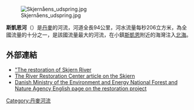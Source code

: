 [[Image:Skjernåens_udspring.jpg|thumb]]

'''斯凱恩河'''（{{lang-da|Skjern Å}}）是[[丹麥|丹麥]]的河流，河道全長94公里，河水流量每秒206立方米，為全國流量的十分之一，是該國流量最大的河流，在小鎮[[斯凱恩|斯凱恩]]附近的海灣注入[[北海_(大西洋)|北海]]。

==外部連結==
{{commonscat}}
*[https://web.archive.org/web/20071010214949/http://www.skovognatur.dk/Lokalt/Jyllandsyd/Oxboel/Skjern_Enge/Skjern+River+Wetlands.htm "The restoration of Skjern River]
*[http://www.therrc.co.uk/projects/skjern.htm The River Restoration Center article on the Skjern] {{Wayback|url=http://www.therrc.co.uk/projects/skjern.htm |date=20160303170140 }}
*[https://web.archive.org/web/20081024004627/http://www.sns.dk/NATUR/netpub/skjernaa/foldereng.htm Danish Ministry of the Environment and Energy National Forest and Nature Agency English page on the restoration project]

{{coord|display=title}}
{{DEFAULTSORT:Skjern}}
[[Category:丹麥河流|Category:丹麥河流]]
{{Denmark-geo-stub}}
